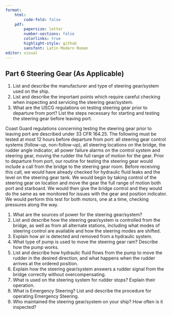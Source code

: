 ```yaml
---
format:
    html: 
        code-fold: false
    pdf:
        papersize: letter
        number-sections: false
        colorlinks: true
        highlight-style: github
        sansfont: Latin Modern Roman
editor: visual
---
```


## Part 6 Steering Gear (As Applicable)

1.  List and describe the manufacturer and type of steering gear/system used on the ship.
2.  List and describe the important points which require careful checking when inspecting and servicing the steering gear/system.
3.  What are the USCG regulations on testing steering gear prior to departure from port? List the steps necessary for starting and testing the steering gear before leaving port.

Coast Guard regulations concerning testing the steering gear prior to leaving port are described under 33 CFR 164.25. The following must be tested at most 12 hours before departure from port: all steering gear control systems (follow-up, non-follow-up), all steering locations on the bridge, the rudder angle indicator, all power failure alarms on the control system and steering gear, moving the rudder the full range of motion for the gear. Prior to departure from port, our routine for testing the steering gear would include a call from the bridge to the steering gear room. Before receiving this call, we would have already checked for hydraulic fluid leaks and the level on the steering gear tank. We would begin by taking control of the steering gear on location and move the gear the full range of motion both port and starboard. We would then give the bridge control and they would do the same as we monitored for issues with the gear and position indicator. We would perform this test for both motors, one at a time, checking pressures along the way.

1.  What are the sources of power for the steering gear/system?
2.  List and describe how the steering gear/system is controlled from the bridge, as well as from all alternate stations, including what modes of steering control are available and how the steering modes are shifted.
3.  Explain how air is detected and removed from a hydraulic system.
4.  What type of pump is used to move the steering gear ram? Describe how the pump works.
5.  List and describe how hydraulic fluid flows from the pump to move the rudder in the desired direction, and what happens when the rudder arrives at the ordered position.
6.  Explain how the steering gear/system answers a rudder signal from the bridge correctly without overcompensating.
7.  What is used on the steering system for rudder stops? Explain their operation.
8.  What is Emergency Steering? List and describe the procedure for operating Emergency Steering.
9.  Who maintained the steering gear/system on your ship? How often is it inspected?
